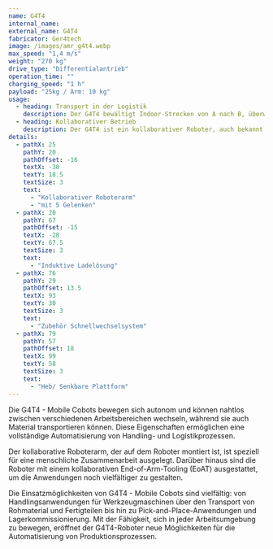 ```yaml
---
name: G4T4
internal_name:
external_name: G4T4
fabricator: Ger4tech
image: /images/amr_g4t4.webp
max_speed: "1,4 m/s"
weight: "270 kg"
drive_type: "Differentialantrieb"
operation_time: ""
charging_speed: "1 h"
payload: "25kg / Arm: 10 kg"
usage:
  - heading: Transport in der Logistik
    description: Der G4T4 bewältigt Indoor-Strecken von A nach B, überwindet niedrige Schwellen und ermöglicht den Transport von Waren mit einer Belastung von bis zu 25 kg dank seiner Ladefläche.
  - heading: Kollaborativer Betrieb
    description: Der G4T4 ist ein kollaborativer Roboter, auch bekannt als Cobot, der in der Lage ist, in Zusammenarbeit mit Menschen Arbeitsaufgaben zu erledigen. Sein Arm ist mit einem vielseitigen End-of-Arm Tooling ausgestattet, das dank seiner Flexibilität und der Integration verschiedener Sensoren eine breite Palette von Anwendungsmöglichkeiten bietet. Zu diesen Möglichkeiten zählen das Greifen und Montieren von Bauteilen sowie die Erkennung unterschiedlicher Materialien.
details:
  - pathX: 25
    pathY: 20
    pathOffset: -16
    textX: -30
    textY: 18.5
    textSize: 3
    text:
      - "Kollaborativer Roboterarm"
      - "mit 5 Gelenken"
  - pathX: 20
    pathY: 67
    pathOffset: -15
    textX: -28
    textY: 67.5
    textSize: 3
    text:
      - "Induktive Ladelösung"
  - pathX: 76
    pathY: 29
    pathOffset: 13.5
    textX: 93
    textY: 30
    textSize: 3
    text:
      - "Zubehör Schnellwechselsystem"
  - pathX: 79
    pathY: 57
    pathOffset: 18
    textX: 99
    textY: 58
    textSize: 3
    text:
      - "Heb/ Senkbare Plattform"
---
```


Die G4T4 - Mobile Cobots bewegen sich autonom und können nahtlos zwischen verschiedenen Arbeitsbereichen wechseln, während sie auch Material transportieren können. Diese Eigenschaften ermöglichen eine vollständige Automatisierung von Handling- und Logistikprozessen.

Der kollaborative Roboterarm, der auf dem Roboter montiert ist, ist speziell für eine menschliche Zusammenarbeit ausgelegt. Darüber hinaus sind die Roboter mit einem kollaborativen End-of-Arm-Tooling (EoAT) ausgestattet, um die Anwendungen noch vielfältiger zu gestalten.

Die Einsatzmöglichkeiten von G4T4 - Mobile Cobots sind vielfältig: von Handlingsanwendungen für Werkzeugmaschinen über den Transport von Rohmaterial und Fertigteilen bis hin zu Pick-and-Place-Anwendungen und Lagerkommissionierung. Mit der Fähigkeit, sich in jeder Arbeitsumgebung zu bewegen, eröffnet der G4T4-Roboter neue Möglichkeiten für die Automatisierung von Produktionsprozessen.
